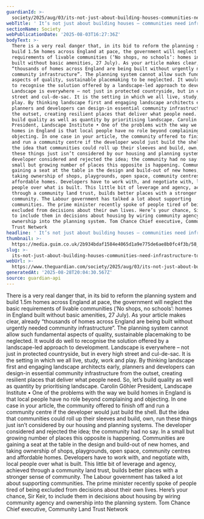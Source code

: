 ```yaml
---
guardianId: >-
  society/2025/aug/03/its-not-just-about-building-houses-communities-need-infrastructure-to-grow
webTitle: ' It’s not just about building houses – communities need infrastructure to grow | Letters'
sectionName: Society
webPublicationDate: '2025-08-03T16:27:36Z'
bodyText: >-
  There is a very real danger that, in its bid to reform the planning system and
  build 1.5m homes across England at pace, the government will neglect the basic
  requirements of livable communities (‘No shops, no schools’: homes in England
  built without basic amenities, 27 July). As your article makes clear, already
  “thousands of homes across England are being built without urgently needed
  community infrastructure”. The planning system cannot allow such fundamental
  aspects of quality, sustainable placemaking to be neglected. It would do well
  to recognise the solution offered by a landscape-led approach to development.
  Landscape is everywhere – not just in protected countryside, but in every high
  street and cul-de-sac. It is the setting in which we all live, study, work and
  play. By thinking landscape first and engaging landscape architects early,
  planners and developers can design-in essential community infrastructure from
  the outset, creating resilient places that deliver what people need. So, let’s
  build quality as well as quantity by prioritising landscape. Carolin Göhler
  President, Landscape Institute • One of the problems with the way we build
  homes in England is that local people have no role beyond complaining and
  objecting. In one case in your article, the community offered to finish off
  and run a community centre if the developer would just build the shell. But
  the idea that communities could roll up their sleeves and build, own, run
  these things just isn’t considered by our housing and planning systems. The
  developer considered and rejected the idea; the community had no say. In a
  small but growing number of places this opposite is happening. Communities are
  gaining a seat at the table in the design and build-out of new homes, and
  taking ownership of shops, playgrounds, open space, community centres and
  affordable homes. Developers have to work with, and negotiate with, local
  people over what is built. This little bit of leverage and agency, achieved
  through a community land trust, builds better places with a stronger sense of
  community. The Labour government has talked a lot about supporting
  communities. The prime minister recently spoke of people tired of being
  excluded from decisions about their own lives. Here’s your chance, Sir Keir,
  to include them in decisions about housing by wiring community agency and
  ownership into the planning system. Tom Chance Chief executive, Community Land
  Trust Network
headline: ' It’s not just about building houses – communities need infrastructure to grow'
thumbnail: >-
  https://media.guim.co.uk/2b934bdaf1584e4065d1a9e775de6ae8b0fc4f3b/58_0_3780_3024/500.jpg
slug: >-
  its-not-just-about-building-houses-communities-need-infrastructure-to-grow-or-letters
webUrl: >-
  https://www.theguardian.com/society/2025/aug/03/its-not-just-about-building-houses-communities-need-infrastructure-to-grow
generatedAt: '2025-08-28T20:04:30.567Z'
source: guardian-api
---
```

There is a very real danger that, in its bid to reform the planning system and build 1.5m homes across England at pace, the government will neglect the basic requirements of livable communities (‘No shops, no schools’: homes in England built without basic amenities, 27 July). As your article makes clear, already “thousands of homes across England are being built without urgently needed community infrastructure”. The planning system cannot allow such fundamental aspects of quality, sustainable placemaking to be neglected. It would do well to recognise the solution offered by a landscape-led approach to development. Landscape is everywhere – not just in protected countryside, but in every high street and cul-de-sac. It is the setting in which we all live, study, work and play. By thinking landscape first and engaging landscape architects early, planners and developers can design-in essential community infrastructure from the outset, creating resilient places that deliver what people need. So, let’s build quality as well as quantity by prioritising landscape. Carolin Göhler President, Landscape Institute • One of the problems with the way we build homes in England is that local people have no role beyond complaining and objecting. In one case in your article, the community offered to finish off and run a community centre if the developer would just build the shell. But the idea that communities could roll up their sleeves and build, own, run these things just isn’t considered by our housing and planning systems. The developer considered and rejected the idea; the community had no say. In a small but growing number of places this opposite is happening. Communities are gaining a seat at the table in the design and build-out of new homes, and taking ownership of shops, playgrounds, open space, community centres and affordable homes. Developers have to work with, and negotiate with, local people over what is built. This little bit of leverage and agency, achieved through a community land trust, builds better places with a stronger sense of community. The Labour government has talked a lot about supporting communities. The prime minister recently spoke of people tired of being excluded from decisions about their own lives. Here’s your chance, Sir Keir, to include them in decisions about housing by wiring community agency and ownership into the planning system. Tom Chance Chief executive, Community Land Trust Network
